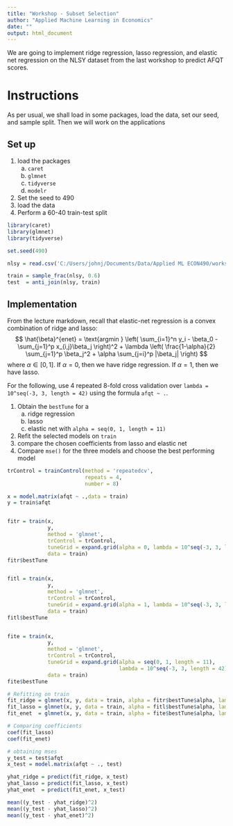 ```yaml
---
title: "Workshop - Subset Selection"
author: "Applied Machine Learning in Economics"
date: ""
output: html_document
---
```


We are going to implement ridge regression, lasso regression, and elastic net regression on the NLSY dataset from the last workshop to predict AFQT scores.

# Instructions

As per usual, we shall load in some packages, load the data, set our seed, and sample split.
Then we will work on the applications

## Set up

1. load the packages
   a. `caret`
   b. `glmnet`
   c. `tidyverse`
   d. `modelr`
2. Set the seed to 490
3. load the data
4. Perform a 60-40 train-test split

```r
library(caret)
library(glmnet)
library(tidyverse)

set.seed(490)

nlsy = read.csv('C:/Users/johnj/Documents/Data/Applied ML ECON490/workshop data/nlsy/nlsy_workshop_data.csv')

train = sample_frac(nlsy, 0.6)
test  = anti_join(nlsy, train)
```

## Implementation

From the lecture markdown, recall that elastic-net regression is a convex combination of ridge and lasso:
$$
\hat{\beta}^{enet} = \text{argmin } \left( \sum_{i=1}^n y_i - \beta_0 - \sum_{j=1}^p x_{i,j}\beta_j \right)^2 + \lambda \left( \frac{1-\alpha}{2}  \sum_{j=1}^p \beta_j^2 + \alpha \sum_{j=i}^p |\beta_j| \right)
$$
where $\alpha \in [0,1]$. 
If $\alpha = 0$, then we have ridge regression. 
If $\alpha = 1$, then we have lasso.


For the following, use 4 repeated 8-fold cross validation over `lambda = 10^seq(-3, 3, length = 42)` using the formula `afqt ~ .`.

1. Obtain the `bestTune` for a
   a. ridge regression
   b. lasso
   c. elastic net with `alpha = seq(0, 1, length = 11)`
2. Refit the selected models on `train`
3. compare the chosen coefficients from lasso and elastic net
4. Compare `mse()` for the three models and choose the best performing model


```r
trControl = trainControl(method = 'repeatedcv',
                         repeats = 4,
                         number = 8)

x = model.matrix(afqt ~ .,data = train)
y = train$afqt


fitr = train(x,
             y,
             method = 'glmnet',
             trControl = trControl,
             tuneGrid = expand.grid(alpha = 0, lambda = 10^seq(-3, 3, length = 42)),
             data = train)
fitr$bestTune


fitl = train(x,
             y,
             method = 'glmnet',
             trControl = trControl,
             tuneGrid = expand.grid(alpha = 1, lambda = 10^seq(-3, 3, length = 42)),
             data = train)
fitl$bestTune


fite = train(x,
             y,
             method = 'glmnet',
             trControl = trControl,
             tuneGrid = expand.grid(alpha = seq(0, 1, length = 11),
                                    lambda = 10^seq(-3, 3, length = 42)),
             data = train)
fite$bestTune

# Refitting on train
fit_ridge = glmnet(x, y, data = train, alpha = fitr$bestTune$alpha, lambda = fitr$bestTune$lambda)
fit_lasso = glmnet(x, y, data = train, alpha = fitl$bestTune$alpha, lambda = fitl$bestTune$lambda)
fit_enet  = glmnet(x, y, data = train, alpha = fite$bestTune$alpha, lambda = fite$bestTune$lambda)

# Comparing coefficients
coef(fit_lasso)
coef(fit_enet)

# obtaining mses
y_test = test$afqt
x_test = model.matrix(afqt ~ ., test)

yhat_ridge = predict(fit_ridge, x_test)
yhat_lasso = predict(fit_lasso, x_test)
yhat_enet  = predict(fit_enet, x_test)

mean((y_test - yhat_ridge)^2)
mean((y_test - yhat_lasso)^2)
mean((y_test - yhat_enet)^2)
```





















